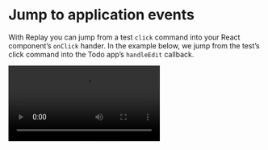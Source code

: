 
# Jump to application events

With Replay you can jump from a test `click` command into your React component’s `onClick` hander. In the example below, we jump from the test’s click command into the Todo app’s `handleEdit` callback.

<Video src="/media/test-suites/test-runners/cypress/debugging-tips-and-tricks/jump-to-application-events/jump-to-code.mp4" />